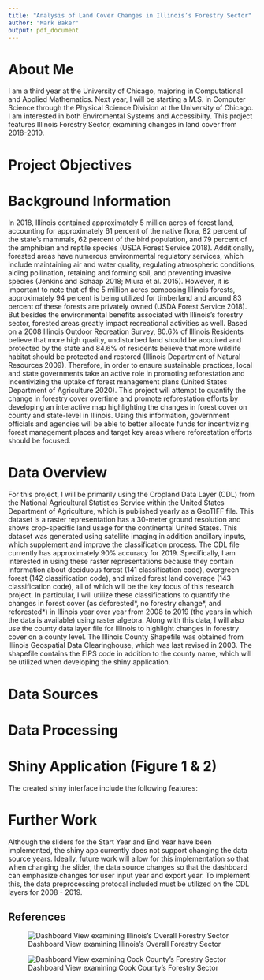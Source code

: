 ```yaml
---
title: "Analysis of Land Cover Changes in Illinois’s Forestry Sector"
author: "Mark Baker"
output: pdf_document
---
```


# About Me
I am a third year at the University of Chicago, majoring in Computational and Applied Mathematics. Next year, I will be starting a M.S. in Computer Science through the Physical Science Division at the University of Chicago. I am interested in both Enviromental Systems and Accessibilty. This project features Illinois Forestry Sector, examining changes in land cover from 2018-2019.

# Project Objectives
\begin{enumerate}
  \item To calculate changes in forestry land cover year over year focusing on deciduous, evergreen and mixed forest types in Illinois on a county level.
  \item	To develop an interactive map to increase usability for local and state officials to better aid fund allocation for forest management and reforestation efforts.
\end{enumerate}

# Background Information
In 2018, Illinois contained approximately 5 million acres of forest land, accounting for approximately 61 percent of the native flora, 82 percent of the state’s mammals, 62 percent of the bird population, and 79 percent of the amphibian and reptile species (USDA Forest Service 2018). Additionally, forested areas have numerous environmental regulatory services, which include maintaining air and water quality, regulating atmospheric conditions, aiding pollination, retaining and forming soil, and preventing invasive species (Jenkins and Schaap 2018; Miura et al. 2015). However, it is important to note that of the 5 million acres composing Illinois forests, approximately 94 percent is being utilized for timberland and around 83 percent of these forests are privately owned (USDA Forest Service 2018). But besides the environmental benefits associated with Illinois’s forestry sector, forested areas greatly impact recreational activities as well. Based on a 2008 Illinois Outdoor Recreation Survey, 80.6% of Illinois Residents believe that more high quality, undisturbed land should be acquired and protected by the state and 84.6% of residents believe that more wildlife habitat should be protected and restored (Illinois Department of Natural Resources 2009). 
\newline \newline
Therefore, in order to ensure sustainable practices, local and state governments take an active role in promoting reforestation and incentivizing the uptake of forest management plans (United States Department of Agriculture 2020). This project will attempt to quantify the change in forestry cover overtime and promote reforestation efforts by developing an interactive map highlighting the changes in forest cover on county and state-level in Illinois. Using this information, government officials and agencies will be able to better allocate funds for incentivizing forest management places and target key areas where reforestation efforts should be focused.

# Data Overview
For this project, I will be primarily using the Cropland Data Layer (CDL) from the National Agricultural Statistics Service within the United States Department of Agriculture, which is published yearly as a GeoTIFF file. This dataset is a raster representation has a 30-meter ground resolution and shows crop-specific land usage for the continental United States. This dataset was generated using satellite imaging in addition ancillary inputs, which supplement and improve the classification process. The CDL file currently has approximately 90% accuracy for 2019. Specifically, I am interested in using these raster representations because they contain information about deciduous forest (141 classification code), evergreen forest (142 classification code), and mixed forest land coverage (143 classification code), all of which will be the key focus of this research project. In particular, I will utilize these classifications to quantify the changes in forest cover (as deforested\*, no forestry change\*, and reforested\*) in Illinois year over year from 2008 to 2019 (the years in which the data is available) using raster algebra. 
\newline \newline
\textit{Deforested\* refers to a pixel that was classified as forested in earlier year by not in the later year. Reforested* refers to a pixel that was classified as forested in later year by not in the earlier year. No forestry change* refers to a pixel that was classified as forested in both years of interest.}
\newline \newline
Along with this data, I will also use the county data layer file for Illinois to highlight changes in forestry cover on a county level. The Illinois County Shapefile was obtained from Illinois Geospatial Data Clearinghouse, which was last revised in 2003. The shapefile contains the FIPS code in addition to the county name, which will be utilized when developing the shiny application.

# Data Sources
\begin{itemize}
  \item USDA National Agricultural Statistics Service (2018) Cropland Data Layer. USDA-NASS, Washington, DC.
  \item USDA National Agricultural Statistics Service (2019) Cropland Data Layer. USDA-NASS, Washington, DC.
  \item Illinois State Geological Survey (1984). Illinois County Boundaries (v2.0) Illinois State Geological Survey, Champaign, Illinois

\end{itemize}

# Data Processing
\begin{enumerate}
  \item \textbf{Raster Manipulation}
    \begin{itemize}
      \item CDL for both years (Y1, Y2) of interest imported into R.
      \item Pixels with classification codes 141, 142, and 143 preprocessed for Raster Algebra to quantify difference in forestry cover.
      \item Forest in Y1 shifted to -1 classification value, forest in Y2 classified as 1, all other classified as 0.
    \end{itemize}
  \item \textbf{Raster Algebra}
    \begin{itemize}
      \item Using preprocessed data, raster layers are going to be added together as follows (-2Y1 + Y2 + 3)
      \item Value of 1 signals deforrested* (forested in Y1 but not in Y2), Value of 2 signals no change in forestry cover* (forested in both Y1 and Y2), Value of 3 signals not forestry* (not forested before, not forested now), and Value of 4 signals reforested* (not forrested in Y1, forrested in Y2)
    \end{itemize}
    \item \textbf{Raster Calculations}
      \begin{itemize}
        \item A specific category (deforrested\*, no forestry change\*, reforrested\*) can be divided by the total count of non zero values to determine percent change.
        \item Here, IL county file can be introduced to determine these stats on a county level
      \end{itemize}
    \item \textbf{Shiny Application} 
      \begin{itemize}
        \item The processed data can be utilized in shiny application to make interactive map for project.
      \end{itemize}
\end{enumerate}

# Shiny Application (Figure 1 & 2)
 The created shiny interface include the following features:
 \begin{itemize}
  \item \textbf{Start Year} - \textit{Not Fully Implemented/Fuctional} - Inital year of interest for year change comparison (Y1) as denoted in Raster Calculations above. 
  \item \textbf{End Year} -  \textit{Not Fully Implemented/Functional} - Final year of interest for year change comparsion (Y2) as denoted in Raster Calculations above.
  \item \textbf{Forested Area of Interest} - Drop down menu allow user to choose area of interest for the dashboard. Once the area of interest is choosen, the dashboard will update.
  \item \textbf{Percent Cover Table} - Generated table that highlights the percentage cover of the selected regions that has been reforested, deforested, are forests that experience no change, and are other land.
  \item \textbf{Selected County Map} - Highlights the select region given by Forested Area of Interest drop down menu on a leaflet plot.
  \item \textbf{Forest Cover Map} - Highlights the raster land change between start year and end year where red is deforested, blue is no forest change, green is reforested, and white is other land.
  \item \textbf{Forestry Breakdown Barplot} - Emphasizes the sheer area is square kilometers that is reforested, deforested, and where forestry had no change.
 \end{itemize}

# Further Work
Although the sliders for the Start Year and End Year have been implemented, the shiny app currently does not support changing the data source years. Ideally, future work will allow for this implementation so that when changing the slider, the data source changes so that the dashboard can emphasize changes for user input year and export year. To implement this, the data preprocessing protocal included must be utilized on the CDL layers for 2008 - 2019.

## References

\begin{itemize}
  \item Illinois Department of Natural Resources. 2009. “Illinois Statewide Comprehensive Outdoor Recreation Plan.”
  \item Jenkins, Michael, and Brian Schaap. 2018. “Forest Ecosystem Services.” 41. 
  \item Miura, Satoru, Michael Amacher, Thomas Hofer, Jesús San-Miguel-Ayanz, Ernawati, and Richard Thackway. 2015. “Protective Functions and Ecosystem Services of Global Forests in the Past Quarter-Century.” Forest Ecology and Management 352:35–46.
  \item United States Department of Agriculture. 2020. “Reforestation Overview.” Retrieved May 3, 2020 (https://www.fs.fed.us/restoration/reforestation/overview.shtml).
  \item USDA Forest Service. 2018. “Forests of Illinois, 2018.” 2.
\end{itemize}

![Dashboard View examining Illinois's Overall Forestry Sector](visuals/Overall_DashboardView.png)

![Dashboard View examining Cook County's Forestry Sector](visuals/Cook_DashboardView.png)



